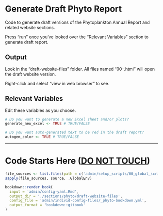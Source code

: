 # Generate Draft Phyto Report

Code to generate draft versions of the Phytoplankton Annual Report and related website sections.

Press "run" once you've looked over the "Relevant Variables" section to generate draft report.

## Output

Look in the "draft-website-files" folder. All files named "00-<RMD FILE NAME>.html" will open the draft website version.

Right-click and select "view in web browser" to see.

## Relevant Variables

Edit these variables as you choose.

```r
# Do you want to generate a new Excel sheet and/or plots?
generate_new_excel <- TRUE # TRUE/FALSE

# Do you want auto-generated text to be red in the draft report?
autogen_color <- TRUE # TRUE/FALSE
```

------------------------------------------------------------------------

# Code Starts Here ([**DO NOT TOUCH**]{.underline})

```r
file_sources <- list.files(path = c('admin/setup_scripts/00_global_scripts','admin/setup_scripts/01_phyto_scripts'), pattern = '.R$', full.names=TRUE, recursive = TRUE)
sapply(file_sources, source, .GlobalEnv)

bookdown::render_book(
  input = 'admin/config-yaml.Rmd',
  output_dir = './sections/phyto/draft-website-files',
  config_file = 'admin/individ-config-files/_phyto-bookdown.yml',
  output_format = 'bookdown::gitbook'
)
```
